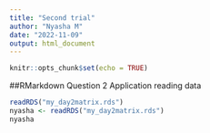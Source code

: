 ```yaml
---
title: "Second trial"
author: "Nyasha M"
date: "2022-11-09"
output: html_document
---
```


```r
knitr::opts_chunk$set(echo = TRUE)
```
##RMarkdown Question 2
Application reading data
```r
readRDS("my_day2matrix.rds")
nyasha <- readRDS("my_day2matrix.rds")
nyasha
```


